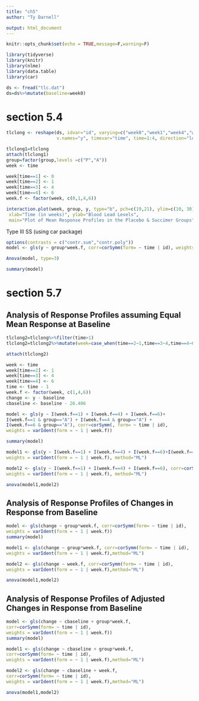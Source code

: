 ```yaml
---
title: "ch5"
author: "Ty Darnell"

output: html_document
---
```


```r
knitr::opts_chunk$set(echo = TRUE,message=F,warning=F)
```


```r
library(tidyverse)
library(knitr)
library(nlme)
library(data.table)
library(car)
```

```r
ds <- fread("tlc.dat")
ds=ds%>%mutate(baseline=week0)
```


# section 5.4

```r
tlclong <- reshape(ds, idvar="id", varying=c("week0","week1","week4","week6"), 
                   v.names="y", timevar="time", time=1:4, direction="long")

```


```r
tlclong1=tlclong
attach(tlclong1)
group=factor(group,levels =c("P","A"))
week <- time

week[time==1] <- 0
week[time==2] <- 1
week[time==3] <- 4
week[time==4] <- 6
week.f <- factor(week, c(0,1,4,6))
```


```r
interaction.plot(week, group, y, type="b", pch=c(19,21), ylim=c(10, 30), 
 xlab="Time (in weeks)", ylab="Blood Lead Levels", 
 main="Plot of Mean Response Profiles in the Placebo & Succimer Groups",col=c(2,4))
```

Type III SS (using car package)

```r
options(contrasts = c("contr.sum","contr.poly"))
model <- gls(y ~ group*week.f, corr=corSymm(form= ~ time | id), weights = varIdent(form = ~ 1 | week.f))
```


```r
Anova(model, type=3)
```


```r
summary(model)
```


# section 5.7

## Analysis of Response Profiles assuming Equal Mean Response at Baseline 

```r
tlclong2=tlclong%>%filter(time>1)
tlclong2=tlclong2%>%mutate(week=case_when(time==2~1,time==3~4,time==4~6),time=time-1,week.f = factor(week, c(1,4,6)),change <- y - baseline,cbaseline <- baseline - 26.406)
```


```r
attach(tlclong2)
```


```r
week <- time
week[time==2] <- 1
week[time==3] <- 4
week[time==4] <- 6
time <- time - 1
week.f <- factor(week, c(1,4,6))
change <- y - baseline
cbaseline <- baseline - 26.406
```


```r
model <- gls(y ~ I(week.f==1) + I(week.f==4) + I(week.f==6)+
I(week.f==1 & group=="A") + I(week.f==4 & group=="A") + 
I(week.f==6 & group=="A"), corr=corSymm(, form= ~ time | id), 
weights = varIdent(form = ~ 1 | week.f))
```


```r
summary(model)
```

```r
model1 <- gls(y ~ I(week.f==1) + I(week.f==4) + I(week.f==6)+I(week.f==1 & group=="A") + I(week.f==4 & group=="A") + I(week.f==6 & group=="A"), corr=corSymm(form= ~ time | id), 
weights = varIdent(form = ~ 1 | week.f), method="ML")

model2 <- gls(y ~ I(week.f==1) + I(week.f==4) + I(week.f==6), corr=corSymm(form= ~ time | id), 
weights = varIdent(form = ~ 1 | week.f), method="ML")
```


```r
anova(model1,model2)
```

## Analysis of Response Profiles of Changes in Response from Baseline

```r
model <- gls(change ~ group*week.f, corr=corSymm(form= ~ time | id), 
weights = varIdent(form = ~ 1 | week.f))
summary(model)
```

```r
model1 <- gls(change ~ group*week.f, corr=corSymm(form= ~ time | id),
weights = varIdent(form = ~ 1 | week.f),method="ML")

model2 <- gls(change ~ week.f, corr=corSymm(form= ~ time | id),
weights = varIdent(form = ~ 1 | week.f),method="ML")
```


```r
anova(model1,model2)
```


## Analysis of Response Profiles of Adjusted Changes in Response from Baseline

```r
model <- gls(change ~ cbaseline + group*week.f, 
corr=corSymm(form= ~ time | id),
weights = varIdent(form = ~ 1 | week.f))
summary(model)
```

```r
model1 <- gls(change ~ cbaseline + group*week.f, 
corr=corSymm(form= ~ time | id),
weights = varIdent(form = ~ 1 | week.f),method="ML")

model2 <- gls(change ~ cbaseline + week.f, 
corr=corSymm(form= ~ time | id),
weights = varIdent(form = ~ 1 | week.f),method="ML")
```


```r
anova(model1,model2)

 
```

